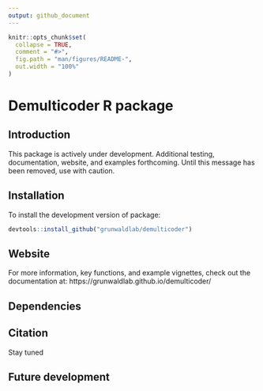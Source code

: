 ```yaml
---
output: github_document
---
```


<!-- README.md is generated from README.Rmd. Please edit that file -->

```r
knitr::opts_chunk$set(
  collapse = TRUE,
  comment = "#>",
  fig.path = "man/figures/README-",
  out.width = "100%"
)
```

# Demulticoder R package

## Introduction

This package is actively under development.  Additional testing, documentation, website, and examples forthcoming. Until this message has been removed, use with caution. 

## Installation

To install the development version of package: 

```r
devtools::install_github("grunwaldlab/demulticoder")
```

## Website

For more information, key functions, and example vignettes, check out the documentation at: https://grunwaldlab.github.io/demulticoder/


## Dependencies

## Citation

Stay tuned

## Future development
